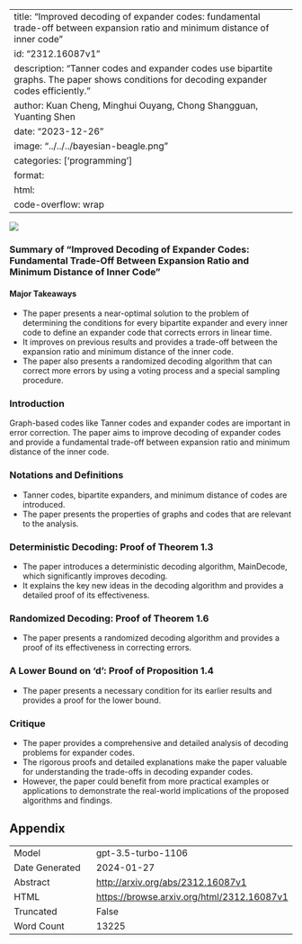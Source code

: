 
---
title: "Improved decoding of expander codes: fundamental trade-off between expansion ratio and minimum distance of inner code"
id: "2312.16087v1"
description: "Tanner codes and expander codes use bipartite graphs. The paper shows conditions for decoding expander codes efficiently."
author: Kuan Cheng, Minghui Ouyang, Chong Shangguan, Yuanting Shen
date: "2023-12-26"
image: "../../../bayesian-beagle.png"
categories: ['programming']
format:
  html:
    code-overflow: wrap
---

![](None)

### Summary of "Improved Decoding of Expander Codes: Fundamental Trade-Off Between Expansion Ratio and Minimum Distance of Inner Code"

#### Major Takeaways
- The paper presents a near-optimal solution to the problem of determining the conditions for every bipartite expander and every inner code to define an expander code that corrects errors in linear time.
- It improves on previous results and provides a trade-off between the expansion ratio and minimum distance of the inner code.
- The paper also presents a randomized decoding algorithm that can correct more errors by using a voting process and a special sampling procedure.

### Introduction
Graph-based codes like Tanner codes and expander codes are important in error correction. The paper aims to improve decoding of expander codes and provide a fundamental trade-off between expansion ratio and minimum distance of the inner code.

### Notations and Definitions
- Tanner codes, bipartite expanders, and minimum distance of codes are introduced.
- The paper presents the properties of graphs and codes that are relevant to the analysis.

### Deterministic Decoding: Proof of Theorem 1.3
- The paper introduces a deterministic decoding algorithm, MainDecode, which significantly improves decoding.
- It explains the key new ideas in the decoding algorithm and provides a detailed proof of its effectiveness.

### Randomized Decoding: Proof of Theorem 1.6
- The paper presents a randomized decoding algorithm and provides a proof of its effectiveness in correcting errors.

### A Lower Bound on 'd': Proof of Proposition 1.4
- The paper presents a necessary condition for its earlier results and provides a proof for the lower bound.

### Critique
- The paper provides a comprehensive and detailed analysis of decoding problems for expander codes.
- The rigorous proofs and detailed explanations make the paper valuable for understanding the trade-offs in decoding expander codes.
- However, the paper could benefit from more practical examples or applications to demonstrate the real-world implications of the proposed algorithms and findings.

## Appendix

|          |          |
|----------|----------|
| Model     | gpt-3.5-turbo-1106       |
| Date Generated     | 2024-01-27       |
| Abstract | [http://arxiv.org/abs/2312.16087v1](http://arxiv.org/abs/2312.16087v1)        |
| HTML     | [https://browse.arxiv.org/html/2312.16087v1](https://browse.arxiv.org/html/2312.16087v1)       |
| Truncated       | False       |
| Word Count       | 13225       |